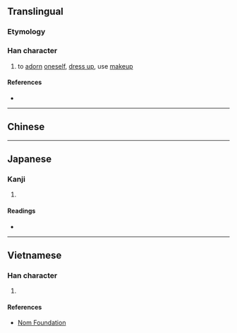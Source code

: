 {{also|妝|粧}}
{{character info/new}}
==Translingual==

===Etymology===
{{Han simp|妝|f=爿|t=丬}}

===Han character===
{{Han char|rn=38|rad=女|as=03|sn=6|four=|canj=LMV|ids=⿰丬女}}

# to [[adorn]] [[oneself]], [[dress up]], use [[makeup]]

====References====
* {{Han ref|kx=0256.041|hdz=21027.070|uh=5986|ud=22918}}

----

==Chinese==
{{zh-see|妝}}

----

==Japanese==
<!-- This character lacks JIS support and is not an official shinjitai character -->

===Kanji===
{{ja-kanji|grade=|rs=女04}}

# {{rfdef|ja|sort=女04}}

====Readings====
* {{ja-readings|on=[[そう]] (sō), [[しょう]] (shō)|kun=[[よそおう]] (yosoou)}}

----

==Vietnamese==

===Han character===
{{vi-hantu|[[trang]]|rs=女03}}

# {{rfdef|vi|sort=女03}}

====References====
* [http://nomfoundation.org/common/nom_details.php?codepoint=5986 Nom Foundation]